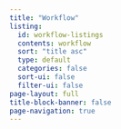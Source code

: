```yaml
---
title: "Workflow"
listing:
  id: workflow-listings
  contents: workflow
  sort: "title asc"
  type: default
  categories: false
  sort-ui: false
  filter-ui: false
page-layout: full
title-block-banner: false
page-navigation: true
---
```

